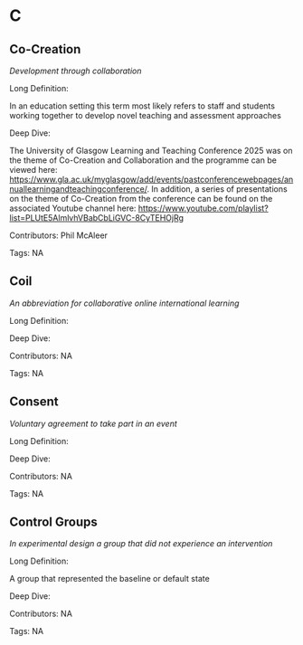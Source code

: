 #  C 
 
## Co-Creation

<dfn>Development through collaboration</dfn>

Long Definition: 

In an education setting this term most likely refers to staff and students working together to develop novel teaching and assessment approaches











Deep Dive:

The University of Glasgow Learning and Teaching Conference 2025 was on the theme of Co-Creation and Collaboration and the programme can be viewed here: [https://www.gla.ac.uk/myglasgow/add/events/pastconferencewebpages/annuallearningandteachingconference/](https://www.gla.ac.uk/myglasgow/add/events/pastconferencewebpages/annuallearningandteachingconference/). In addition, a series of presentations on the theme of Co-Creation from the conference can be found on the associated Youtube channel here: [https://www.youtube.com/playlist?list=PLUtE5AlmlvhVBabCbLiGVC-8CyTEHOjRg](https://www.youtube.com/playlist?list=PLUtE5AlmlvhVBabCbLiGVC-8CyTEHOjRg)



Contributors: Phil McAleer

Tags: NA
 
## Coil

<dfn>An abbreviation for collaborative online international learning</dfn>

Long Definition: 













Deep Dive:





Contributors: NA

Tags: NA
 
## Consent

<dfn>Voluntary agreement to take part in an event</dfn>

Long Definition: 













Deep Dive:





Contributors: NA

Tags: NA
 
## Control Groups

<dfn>In experimental design a group that did not experience an intervention</dfn>

Long Definition: 

A group that represented the baseline or default state











Deep Dive:





Contributors: NA

Tags: NA
